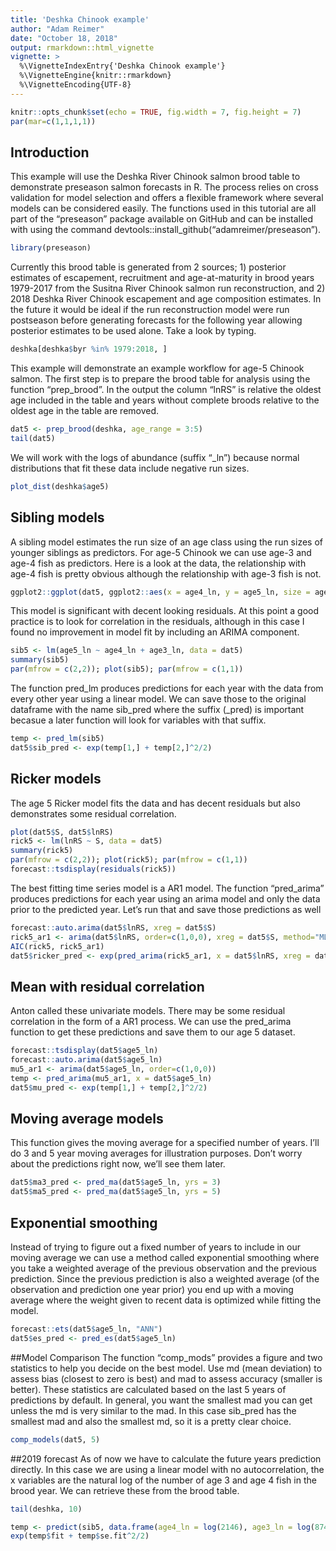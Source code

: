 ```yaml
---
title: 'Deshka Chinook example'
author: "Adam Reimer"
date: "October 18, 2018"
output: rmarkdown::html_vignette
vignette: >
  %\VignetteIndexEntry{'Deshka Chinook example'}
  %\VignetteEngine{knitr::rmarkdown}
  %\VignetteEncoding{UTF-8}
---
```


```r
knitr::opts_chunk$set(echo = TRUE, fig.width = 7, fig.height = 7)
par(mar=c(1,1,1,1))
```

## Introduction
This example will use the Deshka River Chinook salmon brood table to demonstrate preseason salmon forecasts in R. The process relies on cross validation for model selection and offers a flexible framework where several models can be considered easily. The functions used in this tutorial are all part of the "preseason" package available on GitHub and can be installed with using the command devtools::install_github("adamreimer/preseason").
```r
library(preseason)
```

Currently this brood table is generated from 2 sources; 1) posterior estimates of escapement, recruitment and age-at-maturity in brood years 1979-2017 from the Susitna River Chinook salmon run reconstruction, and 2) 2018 Deshka River Chinook escapement and age composition estimates. In the future it would be ideal if the run reconstruction model were run postseason before generating forecasts for the following year allowing posterior estimates to be used alone. Take a look by typing.
```r
deshka[deshka$byr %in% 1979:2018, ]
``` 

This example will demonstrate an example workflow for age-5 Chinook salmon. The first step is to prepare the brood table for analysis using the function "prep_brood".  In the output the column "lnRS" is relative the oldest age included in the table and years without complete broods relative to the oldest age in the table are removed.
```r
dat5 <- prep_brood(deshka, age_range = 3:5)
tail(dat5)
```

We will work with the logs of abundance (suffix "_ln") because normal distributions that fit these data include negative run sizes.
```r
plot_dist(deshka$age5)
```

## Sibling models
A sibling model estimates the run size of an age class using the run sizes of younger siblings as predictors. For age-5 Chinook we can use age-3 and age-4 fish as predictors. Here is a look at the data, the relationship with age-4 fish is pretty obvious although the relationship with age-3 fish is not.
```r
ggplot2::ggplot(dat5, ggplot2::aes(x = age4_ln, y = age5_ln, size = age3_ln)) + ggplot2::geom_point()
```

This model is significant with decent looking residuals. At this point a good practice is to look for correlation in the residuals, although in this case I found no improvement in model fit by including an ARIMA component.
```r
sib5 <- lm(age5_ln ~ age4_ln + age3_ln, data = dat5)
summary(sib5)
par(mfrow = c(2,2)); plot(sib5); par(mfrow = c(1,1))
```

The function pred_lm produces predictions for each year with the data from every other year using a linear model. We can save those to the original dataframe with the name sib_pred where the suffix (_pred) is important becasue a later function will look for variables with that suffix.
```r
temp <- pred_lm(sib5)
dat5$sib_pred <- exp(temp[1,] + temp[2,]^2/2)
```

## Ricker models
The age 5 Ricker model fits the data and has decent residuals but also demonstrates some residual correlation.
```r
plot(dat5$S, dat5$lnRS)
rick5 <- lm(lnRS ~ S, data = dat5)
summary(rick5)
par(mfrow = c(2,2)); plot(rick5); par(mfrow = c(1,1))
forecast::tsdisplay(residuals(rick5))
```

The best fitting time series model is a AR1 model. The function "pred_arima" produces predictions for each year using an arima model and only the data prior to the predicted year. Let’s run that and save those predictions as well
```r
forecast::auto.arima(dat5$lnRS, xreg = dat5$S)
rick5_ar1 <- arima(dat5$lnRS, order=c(1,0,0), xreg = dat5$S, method="ML")
AIC(rick5, rick5_ar1)
dat5$ricker_pred <- exp(pred_arima(rick5_ar1, x = dat5$lnRS, xreg = dat5$S)[1,]) * dat5$S
```

## Mean with residual correlation
Anton called these univariate models. There may be some residual correlation in the form of a AR1 process. We can use the pred_arima function to get these predictions and save them to our age 5 dataset.
```r
forecast::tsdisplay(dat5$age5_ln)
forecast::auto.arima(dat5$age5_ln)
mu5_ar1 <- arima(dat5$age5_ln, order=c(1,0,0))
temp <- pred_arima(mu5_ar1, x = dat5$age5_ln)
dat5$mu_pred <- exp(temp[1,] + temp[2,]^2/2)
```

## Moving average models
This function gives the moving average for a specified number of years.  I'll do 3 and 5 year moving averages for illustration purposes. Don't worry about the predictions right now, we’ll see them later.
```r
dat5$ma3_pred <- pred_ma(dat5$age5_ln, yrs = 3)
dat5$ma5_pred <- pred_ma(dat5$age5_ln, yrs = 5)
```

## Exponential smoothing
Instead of trying to figure out a fixed number of years to include in our moving average we can use a method called exponential smoothing where you take a weighted average of the previous observation and the previous prediction. Since the previous prediction is also a weighted average (of the observation and prediction one year prior) you end up with a moving average where the weight given to recent data is optimized while fitting the model. 

```r
forecast::ets(dat5$age5_ln, "ANN")
dat5$es_pred <- pred_es(dat5$age5_ln)
```

##Model Comparison
The function "comp_mods" provides a figure and two statistics to help you decide on the best model. Use md (mean deviation) to assess bias (closest to zero is best) and mad to assess accuracy (smaller is better). These statistics are calculated based on the last 5 years of predictions by default. In general, you want the smallest mad you can get unless the md is very similar to the mad. In this case sib_pred has the smallest mad and also the smallest md, so it is a pretty clear choice.
```r
comp_models(dat5, 5)
```

##2019 forecast
As of now we have to calculate the future years prediction directly. In this case we are using a linear model with no autocorrelation, the x variables are the natural log of the number of age 3 and age 4 fish in the brood year. We can retrieve these from the brood table.
```r
tail(deshka, 10)
```

```r
temp <- predict(sib5, data.frame(age4_ln = log(2146), age3_ln = log(874)), se.fit = TRUE)
exp(temp$fit + temp$se.fit^2/2)
```